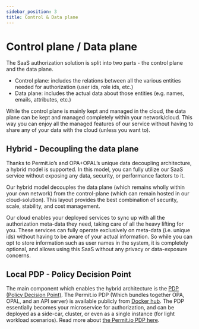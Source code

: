 ```yaml
---
sidebar_position: 3
title: Control & Data plane
---
```


# Control plane / Data plane

The SaaS authorization solution is split into two parts - the control plane and the data plane.

- Control plane: includes the relations between all the various entities needed for authorization (user ids, role ids, etc.)
- Data plane: includes the actual data about those entities (e.g. names, emails, attributes, etc.)

While the control plane is mainly kept and managed in the cloud, the data plane can be kept and managed completely within your network/cloud.
This way you can enjoy all the managed features of our service without having to share any of your data with the cloud (unless you want to).

## Hybrid - Decoupling the data plane

Thanks to Permit.io’s and OPA+OPAL’s unique data decoupling architecture,
a hybrid model is supported. In this model, you can fully utilize our SaaS service without exposing any data,
security, or performance factors to it.

Our hybrid model decouples the data plane (which remains wholly within your own network) from the control-plane (which can remain hosted in our cloud-solution).
This layout provides the best combination of security, scale, stability, and cost management.

Our cloud enables your deployed services to sync up with all the authorization meta-data they need, taking care of all the heavy lifting for you.
These services can fully operate exclusively on meta-data (i.e. unique ids) without having to be aware of your actual information.
So while you can opt to store information such as user names in the system, it is completely optional, and allows using this SaaS without any privacy or data-exposure concerns.

## Local PDP - Policy Decision Point

The main component which enables the hybrid architecture is the [PDP (Policy Decision Point)](/concepts/pdp).
The Permit.io PDP (Which bundles together OPA, OPAL, and an API server) is available publicly from [Docker hub](https://hub.docker.com/r/permitio/pdp/).
The PDP essentially becomes your microservice for authorization, and can be deployed as a side-car, cluster, or even as a single instance (for light workload scenarios).
Read more about [the Permit.io PDP here](/concepts/pdp).
